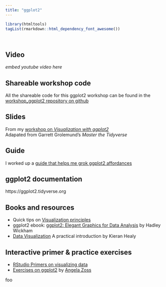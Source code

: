 ```yaml
---
title: "ggplot2"
---
```


```r
library(htmltools)
tagList(rmarkdown::html_dependency_font_awesome())
```

<p> &nbsp;

## Video

_embed youtube video here_

## Shareable workshop code

All the shareable code for this ggplot2 workshop can be found in the [workshop_ggplot2 repository on github](https://github.com/libjohn/workshop_ggplot2)

## Slides

From my [workshop on _Visualization with ggplot2_](//slides/index.html)  
Adapated from Garrett Grolemund's _Master the Tidyverse_

## Guide

I worked up a [guide that helps me grok ggplot2 affordances](guide.html)

## ggplot2 documentation

https://ggplot2.tidyverse.org

## Books and resources

- Quick tips on [Visualization principles](https://introds.org/slides/w4_d1-effective-dataviz/w4_d1-effective-dataviz.html#26)
- ggplot2 ebook:  [ggplot2: Elegant Graphics for Data Analysis](https://ggplot2-book.org/) by Hadley Wickham
- [Data Visualization](https://socviz.co/gettingstarted.html#gettingstarted) A practical introduction by Kieran Healy

## Interactive primer & practice exercises

- [RStudio Primers on visualizing data](https://rstudio.cloud/learn/primers/3)
- [Exercises on ggplot2](https://github.com/amzoss/ggplot2-DF19) by [Angela Zoss](https://library.duke.edu/about/directory/staff/angela.zoss)


foo